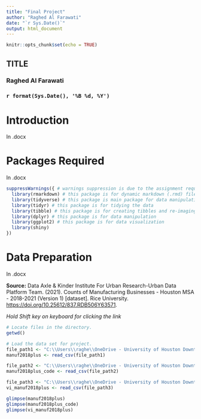 ---
title: "Final Project"
author: "Raghed Al Farawati"
date: "`r Sys.Date()`"
output: html_document
---

```{r setup, include=FALSE}
knitr::opts_chunk$set(echo = TRUE)
```

## TITLE
### Raghed Al Farawati
### `r format(Sys.Date(), '%B %d, %Y')`


# Introduction
In .docx


# Packages Required
In .docx

```{r libraries}
suppressWarnings({ # warnings suppression is due to the assignment requirements 
  library(rmarkdown) # this package is for dynamic markdown (.rmd) file
  library(tidyverse) # this package is main package for data manipulation and                           tidying 
  library(tidyr) # this package is for tidying the data
  library(tibble) # this package is for creating tibbles and re-imaging the data                     frame
  library(dplyr) # this package is for data manipulation  
  library(ggplot2) # this package is for data visualization 
  library(shiny)
})

```


# Data Preparation 
In .docx

**Source:** Data Axle & Kinder Institute For Urban Research-Urban Data Platform Team. (2021). Counts of Manufacturing Businesses - Houston MSA - 2018-2021 (Version 1) [dataset]. Rice University. <https://doi.org/10.25612/837.RDB506Y63571>.

*Hold Shift key on keyboard for clicking the link*





```{r locate}
# Locate files in the directory.
getwd()
```

```{r load data}
# Load the data set for project. 
file_path1 <- "C:\\Users\\raghe\\OneDrive - University of Houston Downtown\\Documents\\Classes\\2023 - 2024\\Spring 2024\\DATA 2401-01 CRN #20969\\Course Work\\Final Project\\Final Project\\manuf2018plus.csv"
manuf2018plus <- read_csv(file_path1)

file_path2 <- "C:\\Users\\raghe\\OneDrive - University of Houston Downtown\\Documents\\Classes\\2023 - 2024\\Spring 2024\\DATA 2401-01 CRN #20969\\Course Work\\Final Project\\Final Project\\manuf2018plus_code.csv"
manuf2018plus_code <- read_csv(file_path2)

file_path3 <- "C:\\Users\\raghe\\OneDrive - University of Houston Downtown\\Documents\\Classes\\2023 - 2024\\Spring 2024\\DATA 2401-01 CRN #20969\\Course Work\\Final Project\\Final Project\\vi_manuf2018plus.csv"
vi_manuf2018plus <- read_csv(file_path3)
```
```{r view data}
glimpse(manuf2018plus)
glimpse(manuf2018plus_code)
glimpse(vi_manuf2018plus)
```

```{r}

```

